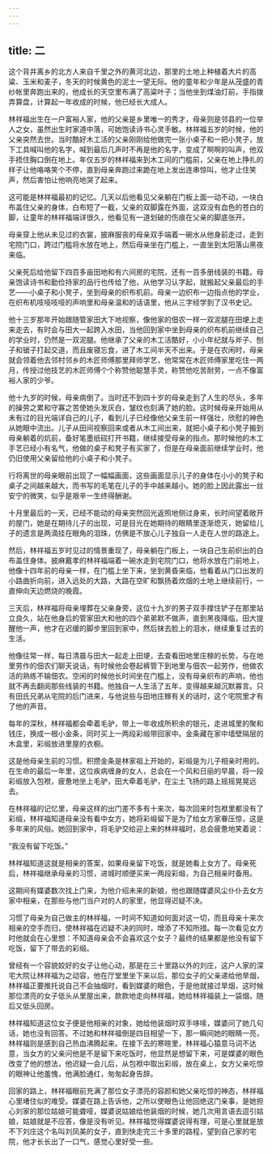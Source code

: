 ```yaml
---
---
---
```

title: 二
---



这个背井离乡的北方人来自千里之外的黄河北边，那里的土地上种植着大片的高粱、玉米和麦子，冬天的时候黄色的泥土一望无际。他的童年和少年是从茂盛的青纱帐里奔跑出来的，他成长的天空里布满了高粱叶子；当他坐到煤油灯前，手指拨弄算盘，计算起一年收成的时候，他已经长大成人。

林祥福出生在一户富裕人家，他的父亲是乡里唯一的秀才，母亲则是邻县的一位举人之女，虽然出生时家道中落，可她饱读诗书心灵手敏。林祥福五岁的时候，他的父亲突然去世。当时酷好木工活的父亲刚刚给他做完一张小桌子和一把小凳子，放下工具喊叫他的名字，喊到最后几声时不再是他的名字，变成了啊啊的叫声，他双手捂住胸口倒在地上。年仅五岁的林祥福来到木工间的门槛前，父亲在地上挣扎的样子让他咯咯笑个不停，直到母亲奔跑过来跪在地上发出连串惊叫，他才止住笑声，然后害怕让他响亮地哭了起来。

这可能是林祥福最初的记忆。几天以后他看见父亲躺在门板上面一动不动，一块白布盖住父亲的身体，白布短了一截，父亲的双脚露在外面，这双没有血色的苍白的脚，让童年的林祥福端详很久，他看见有一道划破的伤痕在父亲的脚底张开。

母亲穿上他从未见过的衣裳，披麻服丧的母亲双手端着一碗水从他身前走过，走到宅院门口，跨过门槛将水放在地上，然后母亲坐在门槛上，一直坐到太阳落山黑夜来临。

父亲死后给他留下四百多亩田地和有六间房的宅院，还有一百多册线装的书籍。母亲饱读诗书和勤俭持家的品行也传给了他，从他学习认字起，就搬起父亲最后的手艺——小桌子和小凳子，坐到母亲的织布机前。母亲一边织布一边指点他的学业，在织布机吱哑吱哑的声响里和母亲温和的话语里，他从三字经学到了汉书史记。

他十三岁那年开始跟随管家田大下地视察，像他家的佃农一样一双泥腿在田埂上走来走去，有时会与田大一起跨入水田，当他回到家中坐到母亲的织布机前继续自己的学业时，仍然是一双泥腿。他继承了父亲的木工活酷好，小小年纪就与斧子、刨子和锯子打起交道，而且废寝忘食，进了木工间半天不出来。于是在农闲时，母亲就会领着他去邻村邻乡的木匠师傅那里拜师学艺，他常常在木匠师傅家里吃住一两月，传授过他技艺的木匠师傅个个称赞他聪慧手灵，称赞他吃苦耐劳，一点不像富裕人家的少爷。

他十九岁的时候，母亲病倒了。当时还不到四十岁的母亲走到了人生的尽头，多年的操劳之累和守寡之苦使她头发灰白，皱纹也刻满了她的脸。这时候母亲开始用从未有过的目光端详自己的儿子，看到儿子已经像他父亲生前一样强壮，欣慰的神色从她眼中流出。儿子从田间视察回来或者从木工间出来，就把小桌子和小凳子搬到母亲躺着的炕前，备好笔墨纸砚打开书籍，继续接受母亲的指点。那时候他的木工手艺已经小有名气，他做的桌子和凳子有买家了，但是在母亲面前继续学业时，他仍旧使用父亲留给他的小桌子和小凳子。

行将离世的母亲眼前出现了一幅幅画面，这些画面显示儿子的身体在小小的凳子和桌子之间越来越大，而书写的毛笔在儿子的手中越来越小。她的脸上因此露出一丝安宁的微笑，似乎是艰辛一生终得酬谢。

十月里最后的一天，已经不能动的母亲突然回光返照地侧过身来，长时间望着敞开的屋门，她是在期待儿子的出现，可是目光在她期待的眼睛里逐渐熄灭，她留给儿子的遗言是两滴挂在眼角的泪珠，仿佛是不放心儿子独自一人走在人世的路途上。

然后，林祥福五岁时见过的情景重现了，母亲躺在门板上，一块自己生前织出的白布盖住身体。披麻戴孝的林祥福端着一碗水走到宅院门口，他将水放在门前地上，他像十四年前的母亲一样，在门槛上坐下来，坐到黄昏来临，他看着从门口出发的小路曲折向前，进入远处的大路，大路在空旷和飘扬着炊烟的土地上继续前行，一直伸向天边燃烧的晚霞。

三天后，林祥福将母亲埋葬在父亲身旁，这位十九岁的男子双手撑住铲子在那里站立良久，站在他身后的管家田大和他的四个弟弟默不做声，直到黑夜降临，田大提醒他一声，他才在迟缓的脚步里回到家中，然后抹去脸上的泪水，继续重复过去的生活。

他像往常一样，每日清晨与田大一起走上田埂，去查看田地里庄稼的长势，与在地里劳作的佃农们聊天说话，有时候他会卷起裤管下到地里与佃农一起劳作，他做农活的熟练不输佃农。空闲的时候他长时间坐在门槛上，没有母亲织布的声响，他也就不再去翻阅那些线装的书籍。他独自一人生活了五年，变得越来越沉默寡言。只有田氏兄弟从宅院的后门进来，与他说些与田地庄稼有关的话时，这个宅院里才有了他的声音。

每年的深秋，林祥福都会牵着毛驴，带上一年收成所积余的银元，走进城里的聚和钱庄，换成一根小金条，同时买上一两段彩缎带回家中。金条藏在家中墙壁隔层的木盒里，彩缎放进里屋的衣橱。

这是他母亲生前的习惯。积攒金条是林家祖上开始的，彩缎是为儿子相亲时用的。在生命的最后一年里，这位疾病缠身的女人，总会在一个风和日丽的早晨，将一段彩缎放入包袱，疲惫地坐上毛驴，田大牵着毛驴，在尘土飞扬的路上摇摇晃晃远去。

在林祥福的记忆里，母亲这样的出门差不多有十来次，每次回来时包袱里都没有了彩缎，林祥福知道母亲没有看中女方，她将彩缎留下是为了给女方家眷压惊，这是多年来的风俗。她回到家中，将毛驴交给迎上来的林祥福时，总会疲惫地笑着说：

“我没有留下吃饭。”

林祥福知道这就是相亲的答案，如果母亲留下吃饭，就是她看上女方了。母亲死后，林祥福继承母亲的习惯，进城时顺便买来一两段彩缎，为自己相亲时备用。

这期间有媒婆数次找上门来，为他介绍未来的新娘，他也跟随媒婆风尘仆仆去女方家中相亲，在那些与他门当户对的人的家里，他显得迟疑不决。

习惯了母亲为自己做主的林祥福，一时间不知道如何面对这一切，而且母亲十来次相亲的空手而归，使林祥福在迟疑不决的同时，增添了不知所措。每一次看见女方时他就会在心里想：不知道母亲会不会喜欢这个女子？最终的结果都是他没有留下吃饭，留下了带去的彩缎。

曾经有一个容貌姣好的女子让他心动，那是在三十里路以外的刘庄，这户人家的深宅大院让林祥福为之动容，他在厅堂里坐下来以后，那位女子的父亲递给他旱烟，林祥福正要推托说自己不会抽烟时，看到媒婆的眼色，于是他就接过旱烟，这时候那位漂亮的女子低头从里屋出来，款款地走向林祥福，她给林祥福装上一袋烟，随后又低头回房。

林祥福知道这位女子便是他相亲的对象，她给他装烟时双手哆嗦，媒婆问了她几句话，她也没有回答。不过她和林祥福倒是四目相望一下，那一瞬间她的眼睛一亮，林祥福则是感到自己热血沸腾起来。在接下去的寒暄里，林祥福心猿意马词不达意，当女方的父亲问他是不是留下来吃饭时，他显然是想留下来，可是媒婆的眼色改变了他的想法，他迟疑一会儿后，从包袱中取出彩缎，放在桌上，女方父亲吃惊的眼神让他羞愧，他满脸通红，匆匆起身告辞。

回家的路上，林祥福眼前充满了那位女子漂亮的容颜和她父亲吃惊的神态，林祥福心里堵住似的难受。媒婆在路上告诉他，之所以使眼色让他回绝这门亲事，是她担心刘家的那位姑娘可能聋哑，媒婆说姑娘给他装烟的时候，她几次用言语去逗引姑娘，姑娘就是不应答，像是没有听见。林祥福觉得媒婆说得有理，可是心里就是放不下刘庄这个名叫刘凤美的女子，直到快走完三十多里的路程，望到自己家的宅院，他才长长出了一口气，感觉心里好受一些。